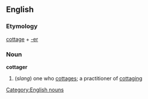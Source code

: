 == English ==
=== Etymology ===
[[cottage]] + [[-er]]
=== Noun ===
[[Category:English nouns]]
'''cottager'''
# (''slang'') one who [[cottages]]; a practitioner of [[cottaging]]